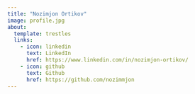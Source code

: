 ```yaml
---
title: "Nozimjon Ortikov"
image: profile.jpg
about:
  template: trestles
  links:
    - icon: linkedin
      text: LinkedIn
      href: https://www.linkedin.com/in/nozimjon-ortikov/
    - icon: github
      text: Github
      href: https://github.com/nozimmjon
---
```

